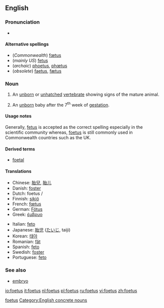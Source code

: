<!--subst: of [[Template:sync]]-->
{{see|fetus}}
<!--If you edit this entry, please also edit [[fetus]] to ensure these two entries remain synchronized.-->[[Category:Synchronized entries|foetus]]
==English==
{{wikipedia|fetus}}
===Pronunciation===
*{{IPA|/'fi:təs/}}

====Alternative spellings====
*(''Commonwealth'') [[fœtus]]
*(''mainly US'') [[fetus]]
*(''archaic'') [[phoetus]], [[phœtus]] 
*(''obsolete'') [[faetus]], [[fætus]]

===Noun===
{{en-noun|es|pl2=foeti}}

# {{context|embryology}} An [[unborn]] or [[unhatched]] [[vertebrate]] showing signs of the mature animal. 
# {{context|embryology}} An [[unborn]] baby after the 7<sup>th</sup> week of [[gestation]].

====Usage notes====
Generally, [[fetus]] is accepted as the correct spelling especially in the scientific community whereas, [[foetus]] is still commonly used in Commonwealth countries such as the UK.

====Derived terms====
*[[foetal]]

====Translations====
{{trans-top|foetus}}
*Chinese: [[胎兒]], [[胎儿]]
*Danish: [[foster#Danish|foster]] {{n}}
*Dutch: foetus {{m}}/{{n}}
*Finnish: [[sikiö]]
*French: [[fœtus]] {{m}}
*German: [[Fötus]] {{n}}
*Greek: [[έμβρυο]] {{n}}
{{trans-mid}}
*Italian: [[feto]] {{m}}
*Japanese: [[胎児]] ([[たいじ]], taiji)
*Korean: [[태아]]
*Romanian: [[făt]] {{m}}
*Spanish: [[feto]] {{m}}
*Swedish: [[foster]] {{n}}
*Portuguese: [[feto]] {{m}}
{{trans-bottom}}

===See also===
*[[embryo]]

<!--If you edit this page, please also edit "fetus" to ensure that the pages remain synchronised-->

[[Category:English concrete nouns]]

[[io:foetus]]
[[it:foetus]]
[[nl:foetus]]
[[pl:foetus]]
[[ru:foetus]]
[[vi:foetus]]
[[zh:foetus]]